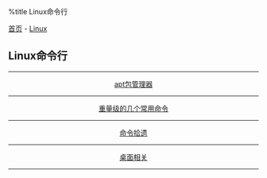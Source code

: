 %title Linux命令行

[[../../../index|首页]] - [[../index|Linux]]
==Linux命令行==
----
<center>
[[apt|apt包管理器]]
----
[[clis|重量级的几个常用命令]]
----
[[some_cli|命令拾遗]]
----
[[desktop|桌面相关]]
</center>
----
